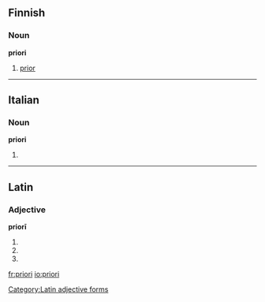 ==Finnish==

===Noun===
'''priori'''

# [[prior]]

----

==Italian==

===Noun===
'''priori''' {{m}}

# {{plural of|[[priore]]|lang=it}}

----

==Latin==

===Adjective===
'''priorī'''

# {{inflection of|prior||dat|m|s|lang=la}}
# {{inflection of|prior||dat|f|s|lang=la}}
# {{inflection of|prior||dat|n|s|lang=la}}

[[Category:Latin adjective forms]]

[[fr:priori]]
[[io:priori]]